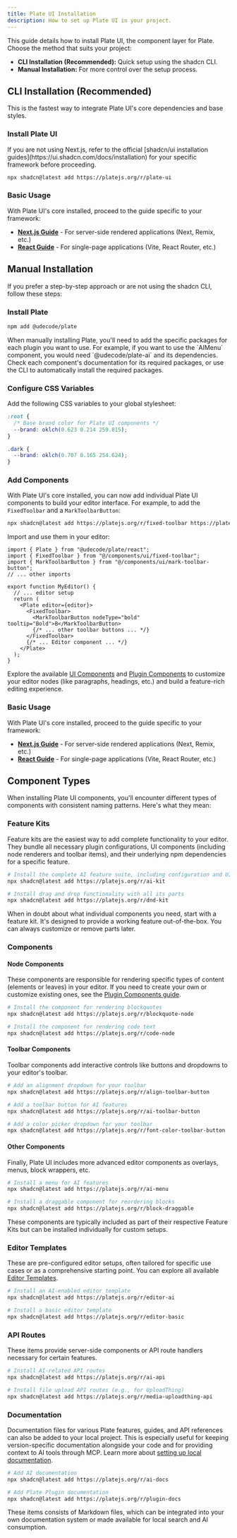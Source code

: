 ```yaml
---
title: Plate UI Installation
description: How to set up Plate UI in your project.
---
```


This guide details how to install Plate UI, the component layer for Plate. Choose the method that suits your project:

*   **CLI Installation (Recommended):** Quick setup using the shadcn CLI.
*   **Manual Installation:** For more control over the setup process.

## CLI Installation (Recommended)

This is the fastest way to integrate Plate UI's core dependencies and base styles.

<Steps>

### Install Plate UI

<Callout type="info">
  If you are not using Next.js, refer to the official [shadcn/ui installation guides](https://ui.shadcn.com/docs/installation) for your specific framework before proceeding.
</Callout>

```bash
npx shadcn@latest add https://platejs.org/r/plate-ui
```

### Basic Usage 

With Plate UI's core installed, proceed to the guide specific to your framework:

*   **[Next.js Guide](./next)** - For server-side rendered applications (Next, Remix, etc.)
*   **[React Guide](./react)** - For single-page applications (Vite, React Router, etc.)

</Steps>

## Manual Installation

If you prefer a step-by-step approach or are not using the shadcn CLI, follow these steps:

<Steps>

### Install Plate

```bash
npm add @udecode/plate
```

<Callout type="note" title="Plugin Dependencies">
  When manually installing Plate, you'll need to add the specific packages for each plugin you want to use. For example, if you want to use the `AIMenu` component, you would need `@udecode/plate-ai` and its dependencies. Check each component's documentation for its required packages, or use the CLI to automatically install the required packages.
</Callout>

### Configure CSS Variables

Add the following CSS variables to your global stylesheet:

```css title="app/globals.css"
:root {
  /* Base brand color for Plate UI components */
  --brand: oklch(0.623 0.214 259.815);
}

.dark {
  --brand: oklch(0.707 0.165 254.624);
}
```

### Add Components

With Plate UI's core installed, you can now add individual Plate UI components to build your editor interface. For example, to add the `FixedToolbar` and a `MarkToolbarButton`:

```bash
npx shadcn@latest add https://platejs.org/r/fixed-toolbar https://platejs.org/r/mark-toolbar-button
```

Import and use them in your editor:

```tsx showLineNumbers title="components/editor.tsx"
import { Plate } from "@udecode/plate/react";
import { FixedToolbar } from "@/components/ui/fixed-toolbar";
import { MarkToolbarButton } from "@/components/ui/mark-toolbar-button";
// ... other imports

export function MyEditor() {
  // ... editor setup
  return (
    <Plate editor={editor}>
      <FixedToolbar>
        <MarkToolbarButton nodeType="bold" tooltip="Bold">B</MarkToolbarButton>
        {/* ... other toolbar buttons ... */}
      </FixedToolbar>
      {/* ... Editor component ... */}
    </Plate>
  );
}
```

Explore the available [UI Components](/docs/components) and [Plugin Components](/docs/plugin-components) to customize your editor nodes (like paragraphs, headings, etc.) and build a feature-rich editing experience.

### Basic Usage 

With Plate UI's core installed, proceed to the guide specific to your framework:

*   **[Next.js Guide](./next)** - For server-side rendered applications (Next, Remix, etc.)
*   **[React Guide](./react)** - For single-page applications (Vite, React Router, etc.)

</Steps>

## Component Types

When installing Plate UI components, you'll encounter different types of components with consistent naming patterns. Here's what they mean:

### Feature Kits

Feature kits are the easiest way to add complete functionality to your editor. They bundle all necessary plugin configurations, UI components (including node renderers and toolbar items), and their underlying npm dependencies for a specific feature.

```bash
# Install the complete AI feature suite, including configuration and UI
npx shadcn@latest add https://platejs.org/r/ai-kit

# Install drag and drop functionality with all its parts
npx shadcn@latest add https://platejs.org/r/dnd-kit
```

<Callout type="note">
  When in doubt about what individual components you need, start with a feature kit. It's designed to provide a working feature out-of-the-box. You can always customize or remove parts later.
</Callout>

### Components

#### Node Components

These components are responsible for rendering specific types of content (elements or leaves) in your editor. If you need to create your own or customize existing ones, see the [Plugin Components guide](/docs/plugin-components).

```bash
# Install the component for rendering blockquotes
npx shadcn@latest add https://platejs.org/r/blockquote-node

# Install the component for rendering code text
npx shadcn@latest add https://platejs.org/r/code-node
```

#### Toolbar Components

Toolbar components add interactive controls like buttons and dropdowns to your editor's toolbar.

```bash
# Add an alignment dropdown for your toolbar
npx shadcn@latest add https://platejs.org/r/align-toolbar-button

# Add a toolbar button for AI features
npx shadcn@latest add https://platejs.org/r/ai-toolbar-button

# Add a color picker dropdown for your toolbar
npx shadcn@latest add https://platejs.org/r/font-color-toolbar-button
```

#### Other Components

Finally, Plate UI includes more advanced editor components as overlays, menus, block wrappers, etc.

```bash
# Install a menu for AI features
npx shadcn@latest add https://platejs.org/r/ai-menu

# Install a draggable component for reordering blocks
npx shadcn@latest add https://platejs.org/r/block-draggable
```

These components are typically included as part of their respective Feature Kits but can be installed individually for custom setups.

### Editor Templates

These are pre-configured editor setups, often tailored for specific use cases or as a comprehensive starting point. You can explore all available [Editor Templates](/editors).

```bash
# Install an AI-enabled editor template
npx shadcn@latest add https://platejs.org/r/editor-ai

# Install a basic editor template
npx shadcn@latest add https://platejs.org/r/editor-basic
```

### API Routes

These items provide server-side components or API route handlers necessary for certain features.

```bash
# Install AI-related API routes
npx shadcn@latest add https://platejs.org/r/ai-api

# Install file upload API routes (e.g., for UploadThing)
npx shadcn@latest add https://platejs.org/r/media-uploadthing-api
```

### Documentation

Documentation files for various Plate features, guides, and API references can also be added to your local project. This is especially useful for keeping version-specific documentation alongside your code and for providing context to AI tools through MCP. Learn more about [setting up local documentation](/installation/docs).

```bash
# Add AI documentation
npx shadcn@latest add https://platejs.org/r/ai-docs

# Add Plate Plugin documentation
npx shadcn@latest add https://platejs.org/r/plugin-docs
```

These items consists of Markdown files, which can be integrated into your own documentation system or made available for local search and AI consumption.
